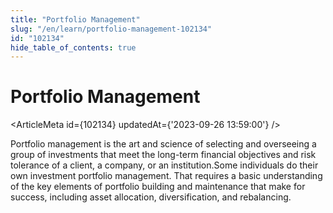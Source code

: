 ```yaml
---
title: "Portfolio Management"
slug: "/en/learn/portfolio-management-102134"
id: "102134"
hide_table_of_contents: true
---
```



# Portfolio Management

<ArticleMeta id={102134} updatedAt={'2023-09-26 13:59:00'} />
<div className='border-solid border-b border-t-0 my-4 border-[var(--ifm-color-gray-300)]' />

Portfolio management is the art and science of selecting and overseeing a group of investments that meet the long-term financial objectives and risk tolerance of a client, a company, or an institution.Some individuals do their own investment portfolio management. That requires a basic understanding of the key elements of portfolio building and maintenance that make for success, including asset allocation, diversification, and rebalancing.
